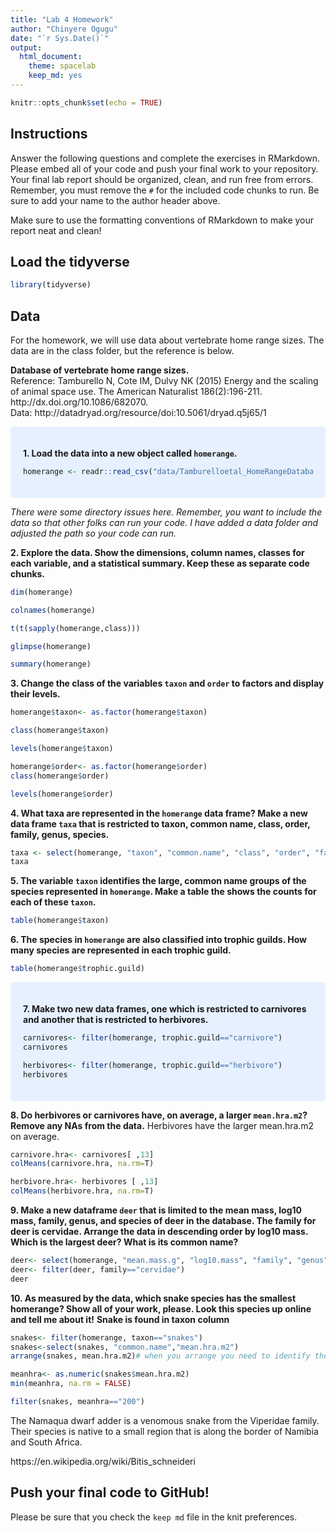 ```yaml
---
title: "Lab 4 Homework"
author: "Chinyere Ogugu"
date: "`r Sys.Date()`"
output:
  html_document: 
    theme: spacelab
    keep_md: yes
---
```


```r
knitr::opts_chunk$set(echo = TRUE)
```

## Instructions
Answer the following questions and complete the exercises in RMarkdown. Please embed all of your code and push your final work to your repository. Your final lab report should be organized, clean, and run free from errors. Remember, you must remove the `#` for the included code chunks to run. Be sure to add your name to the author header above.  

Make sure to use the formatting conventions of RMarkdown to make your report neat and clean!  

## Load the tidyverse
```r
library(tidyverse)
```

## Data
For the homework, we will use data about vertebrate home range sizes. The data are in the class folder, but the reference is below.  

**Database of vertebrate home range sizes.**  
Reference: Tamburello N, Cote IM, Dulvy NK (2015) Energy and the scaling of animal space use. The American Naturalist 186(2):196-211. http://dx.doi.org/10.1086/682070.  
Data: http://datadryad.org/resource/doi:10.5061/dryad.q5j65/1  

<style>
div.blue { background-color:#e6f0ff; border-radius: 5px; padding: 20px;}
</style>
<div class = "blue">
**1. Load the data into a new object called `homerange`.**
```r
homerange <- readr::read_csv("data/Tamburelloetal_HomeRangeDatabase.csv")
```
</div>

_There were some directory issues here. Remember, you want to include the data so that other folks can run your code. I have added a data folder and adjusted the path so your code can run._

**2. Explore the data. Show the dimensions, column names, classes for each variable, and a statistical summary. Keep these as separate code chunks.**  
```r
dim(homerange)
```

```r
colnames(homerange)
```

```r
t(t(sapply(homerange,class)))
```

```r
glimpse(homerange)
```

```r
summary(homerange)
```

**3. Change the class of the variables `taxon` and `order` to factors and display their levels.**  
```r
homerange$taxon<- as.factor(homerange$taxon)
```

```r
class(homerange$taxon)
```

```r
levels(homerange$taxon)
```

```r
homerange$order<- as.factor(homerange$order)
class(homerange$order)
```

```r
levels(homerange$order)
```

**4. What taxa are represented in the `homerange` data frame? Make a new data frame `taxa` that is restricted to taxon, common name, class, order, family, genus, species.**  
```r
taxa <- select(homerange, "taxon", "common.name", "class", "order", "family", "genus", "species")
taxa
```

**5. The variable `taxon` identifies the large, common name groups of the species represented in `homerange`. Make a table the shows the counts for each of these `taxon`.**  
```r
table(homerange$taxon)
```

**6. The species in `homerange` are also classified into trophic guilds. How many species are represented in each trophic guild.**  
```r
table(homerange$trophic.guild)
```

<style>
div.blue { background-color:#e6f0ff; border-radius: 5px; padding: 20px;}
</style>
<div class = "blue">
**7. Make two new data frames, one which is restricted to carnivores and another that is restricted to herbivores.**  
```r
carnivores<- filter(homerange, trophic.guild=="carnivore")
carnivores
```

```r
herbivores<- filter(homerange, trophic.guild=="herbivore")
herbivores
```
</div>

**8. Do herbivores or carnivores have, on average, a larger `mean.hra.m2`? Remove any NAs from the data.**  Herbivores have the larger mean.hra.m2 on average. 
```r
carnivore.hra<- carnivores[ ,13]
colMeans(carnivore.hra, na.rm=T)
```
```r
herbivore.hra<- herbivores [ ,13]
colMeans(herbivore.hra, na.rm=T)
```

**9. Make a new dataframe `deer` that is limited to the mean mass, log10 mass, family, genus, and species of deer in the database. The family for deer is cervidae. Arrange the data in descending order by log10 mass. Which is the largest deer? What is its common name?**  
```r
deer<- select(homerange, "mean.mass.g", "log10.mass", "family", "genus", "species")
deer<- filter(deer, family=="cervidae")
deer
```

**10. As measured by the data, which snake species has the smallest homerange? Show all of your work, please. Look this species up online and tell me about it!** **Snake is found in taxon column**    
```r
snakes<- filter(homerange, taxon=="snakes")
snakes<-select(snakes, "common.name","mean.hra.m2")
arrange(snakes, mean.hra.m2)# when you arrange you need to identify the variable
```
```r
meanhra<- as.numeric(snakes$mean.hra.m2) 
min(meanhra, na.rm = FALSE)

filter(snakes, meanhra=="200")
```
The Namaqua dwarf adder is a venomous snake from the Viperidae family. Their species is native to a small region that is along the border of Namibia and South Africa. 

https://en.wikipedia.org/wiki/Bitis_schneideri 


## Push your final code to GitHub!
Please be sure that you check the `keep md` file in the knit preferences.   